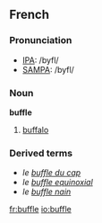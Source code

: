 ==French==

===Pronunciation===
*[[w:IPA|IPA]]: /byfl/
*[[w:SAMPA|SAMPA]]: /byfl/

===Noun===
'''buffle'''
# [[buffalo]]

===Derived terms===
* ''le [[buffle du cap]]''
* ''le [[buffle equinoxial]]''
* ''le [[buffle nain]]''

[[fr:buffle]]
[[io:buffle]]